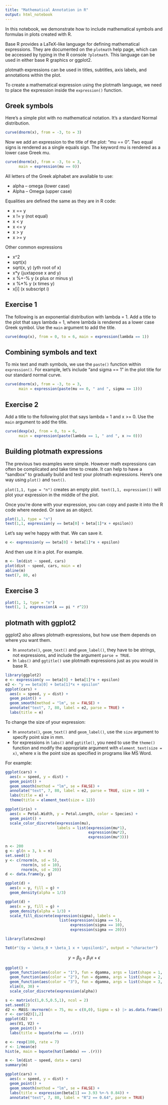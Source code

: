 ```yaml
---
title: "Mathematical Annotation in R"
output: html_notebook
---
```


In this notebook, we demonstrate how to include mathematical symbols and formulas in plots created with R.

Base R provides a LaTeX-like language for defining mathematical expressions. They are documented on the `plotmath` help page, which can be accessed by typing in the R console `?plotmath`. This language can be used in either base R graphics or ggplot2.

plotmath expressions can be used in titles, subtitles, axis labels, and annotations within the plot.

To create a mathematical expression using the plotmath language, we need to place the expression inside the `expression()` function. 

## Greek symbols

Here's a simple plot with no mathematical notation. It's a standard Normal distribution.

```r
curve(dnorm(x), from = -3, to = 3)
```

Now we add an expression to the title of the plot: "mu == 0". Two equal signs is rendered as a single equals sign. The keyword mu is rendered as a lower case Greek mu. 

```r
curve(dnorm(x), from = -3, to = 3,
      main = expression(mu == 0))
```

All letters of the Greek alphabet are available to use:

- alpha -- omega (lower case)
- Alpha -- Omega (upper case)

Equalities are defined the same as they are in R code:

- x == y
- x != y (not equal)
- x < y	
- x <= y	
- x > y	
- x >= y	

Other common expressions

- x^2	  
- sqrt(x)
- sqrt(x, y)	(yth root of x)
- x*y	(juxtapose x and y)
- x %+-% y	(x plus or minus y)
- x %*% y	(x times y)
- x[i]	(x subscript i)


## Exercise 1

The following is an exponential distribution with lambda = 1. Add a title to the plot that says lambda = 1, where lambda is rendered as a lower case Greek symbol. Use the `main` argument to add the title.

```r
curve(dexp(x), from = 0, to = 6, main = expression(lambda == 1))
```

## Combining symbols and text

To mix text and math symbols, we use the `paste()` function within `expression()`. For example, let's include "and sigma == 1" in the plot title for our standard normal curve.

```r
curve(dnorm(x), from = -3, to = 3,
      main = expression(paste(mu == 0, " and ", sigma == 1)))
```


## Exercise 2

Add a title to the following plot that says lambda = 1 and x >= 0. Use the `main` argument to add the title.

```r
curve(dexp(x), from = 0, to = 6, 
      main = expression(paste(lambda == 1, " and ", x >= 0)))

```

## Building plotmath expressions

The previous two examples were simple. However math expressions can often be complicated and take time to create. It can help to have a "sandbox" to gradually build and test your plotmath expressions. Here's one way using `plot()` and `text()`.

`plot(1,1, type = "n")` creates an empty plot. 
`text(1,1, expression())` will plot your expression in the middle of the plot.

Once you're done with your expression, you can copy and paste it into the R code where needed. Or save as an object.

```r
plot(1,1, type = "n")
text(1,1, expression(y == beta[0] + beta[1]*x + epsilon))
```

Let's say we're happy with that. We can save it.

```r
e <- expression(y == beta[0] + beta[1]*x + epsilon)
```

And then use it in a plot. For example.

```r
m <- lm(dist ~ speed, cars)
plot(dist ~ speed, cars, main = e)
abline(m)
text(7, 80, e)
```

## Exercise 3

```r
plot(1, 1, type = "n")
text(1, 1, expression(A == pi * r^2))
```



## plotmath with ggplot2

ggplot2 also allows plotmath expressions, but how use them depends on where you want them. 

- In `annotate()`, `geom_text()` and `geom_label()`, they have to be strings, not expressions, and include the argument `parse = TRUE`.
- In `labs()` and `ggtitle()` use plotmath expressions just as you would in base R.

```r
library(ggplot2)
e <- expression(y == beta[0] + beta[1]*x + epsilon)
e2 <- "y == beta[0] + beta[1]*x + epsilon"
ggplot(cars) +
  aes(x = speed, y = dist) +
  geom_point() +
  geom_smooth(method = "lm", se = FALSE) +
  annotate("text", 7, 80, label = e2, parse = TRUE) +
  labs(title = e) 
```

To change the size of your expression:

- In `annotate()`, `geom_text()` and `geom_label()`, use the `size` argument to specify point size in mm. 
- for expressions in `labs()` and `ggtitle()`, you need to use the `theme()` function and modify the appropriate argument with `element_text(size = x)`, where x is the point size as specified in programs like MS Word. 

For example:

```r
ggplot(cars) +
  aes(x = speed, y = dist) +
  geom_point() +
  geom_smooth(method = "lm", se = FALSE) +
  annotate("text", 7, 80, label = e2, parse = TRUE, size = 10) + 
  labs(title = e) +
  theme(title = element_text(size = 12))
```

```r
ggplot(iris) +
  aes(x = Petal.Width, y = Petal.Length, color = Species) +
  geom_point() +
  scale_color_discrete(expression(mu), 
                       labels = list(expression(mu*1), 
                                     expression(mu*2), 
                                     expression(mu*3)))
```

```r
n <- 200
g <- gl(n = 3, k = n)
set.seed(1)
y <- c(rnorm(n, sd = 5),
       rnorm(n, sd = 10),
       rnorm(n, sd = 20))
d <- data.frame(y, g)
```

```r
ggplot(d) +
  aes(x = y, fill = g) +
  geom_density(alpha = 1/3)
```

```r
ggplot(d) +
  aes(x = y, fill = g) +
  geom_density(alpha = 1/3) +
  scale_fill_discrete(expression(sigma), labels = 
                        list(expression(sigma == 5),
                             expression(sigma == 10),
                             expression(sigma == 20)))
```

```r
library(latex2exp)

TeX(r"($y = \beta_0 + \beta_1 x + \epsilon$)", output = "character")

```

$$y = \beta_0 + \beta_1 x + \epsilon$$

```r
ggplot() +
  geom_function(aes(color = "1"), fun = dgamma, args = list(shape = 1, rate = 1/4)) +
  geom_function(aes(color = "2"), fun = dgamma, args = list(shape = 2, rate = 1/4)) +
  geom_function(aes(color = "3"), fun = dgamma, args = list(shape = 3, rate = 1/4)) +
  xlim(0, 30) +
  scale_color_discrete(expression(alpha))
```

```r
s <- matrix(c(1,0.5,0.5,1), ncol = 2)
set.seed(2)
d2 <- MASS::mvrnorm(n = 75, mu = c(0,0), Sigma = s) |> as.data.frame()
r <- cor(d2)[1,2]
ggplot(d2) +
  aes(V1, V2) +
  geom_point() +
  labs(title = bquote(rho == .(r)))
```


```r
e <- rexp(100, rate = 7)
r <- 1/mean(e)
hist(e, main = bquote(hat(lambda) == .(r)))
```

```r
m <- lm(dist ~ speed, data = cars)
summary(m)

```


```r
ggplot(cars) +
  aes(x = speed, y = dist) +
  geom_point() +
  geom_smooth(method = "lm", se = FALSE) +
  labs(title = expression(beta[1] == 3.93 %+-% 0.84)) +
  annotate("text", 7, 80, label = "R^2 == 0.64", parse = TRUE)
```

